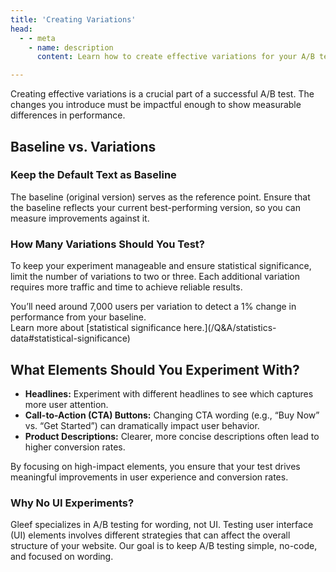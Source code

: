 ```yaml
---
title: 'Creating Variations'
head:
  - - meta
    - name: description
      content: Learn how to create effective variations for your A/B tests to ensure impactful results.

---
```


Creating effective variations is a crucial part of a successful A/B test. The changes you introduce must be impactful enough to show measurable differences in performance.

## Baseline vs. Variations

### Keep the Default Text as Baseline
The baseline (original version) serves as the reference point. Ensure that the baseline reflects your current best-performing version, so you can measure improvements against it.

### How Many Variations Should You Test?
To keep your experiment manageable and ensure statistical significance, limit the number of variations to two or three. Each additional variation requires more traffic and time to achieve reliable results.

<Info>
    You’ll need around 7,000 users per variation to detect a 1% change in performance from your baseline. <br/>
    Learn more about [statistical significance here.](/Q&A/statistics-data#statistical-significance)
</Info>

## What Elements Should You Experiment With?

- **Headlines:** Experiment with different headlines to see which captures more user attention.
- **Call-to-Action (CTA) Buttons:** Changing CTA wording (e.g., “Buy Now” vs. “Get Started”) can dramatically impact user behavior.
- **Product Descriptions:** Clearer, more concise descriptions often lead to higher conversion rates.

By focusing on high-impact elements, you ensure that your test drives meaningful improvements in user experience and conversion rates.

### Why No UI Experiments?
Gleef specializes in A/B testing for wording, not UI. Testing user interface (UI) elements involves different strategies that can affect the overall structure of your website. Our goal is to keep A/B testing simple, no-code, and focused on wording.